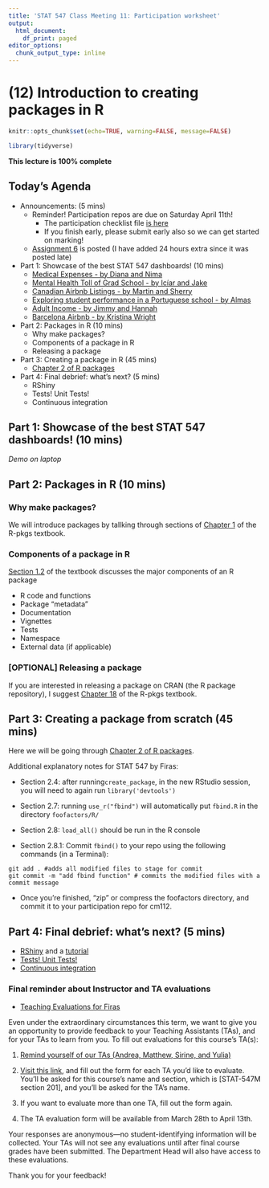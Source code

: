 ```yaml
---
title: 'STAT 547 Class Meeting 11: Participation worksheet'
output:
  html_document:
    df_print: paged
editor_options:
  chunk_output_type: inline
---
```


# (12) Introduction to creating packages in R

```r
knitr::opts_chunk$set(echo=TRUE, warning=FALSE, message=FALSE)
```

```r
library(tidyverse)
```

**This lecture is 100% complete**

## Today's Agenda

- Announcements: (5 mins)
  - Reminder! Participation repos are due on Saturday April 11th!
    - The participation checklist file [is here](https://stat545.stat.ubc.ca/evaluation/participation/)
    - If you finish early, please submit early also so we can get started on marking!
  - [Assignment 6](https://stat545.stat.ubc.ca/evaluation/assignment_06/assignment_06/) is posted (I have added 24 hours extra since it was posted late)

- Part 1: Showcase of the best STAT 547 dashboards! (10 mins)
  - [Medical Expenses - by Diana and Nima](https://github.com/STAT547-UBC-2019-20/group_01_dlin_njamshidi)
  - [Mental Health Toll of Grad School - by Icíar and Jake](https://github.com/STAT547-UBC-2019-20/group05)
  - [Canadian Airbnb Listings - by Martin and Sherry](https://github.com/STAT547-UBC-2019-20/group_3_mksm1228_sihaoyu1220)
  - [Exploring student performance in a Portuguese school - by Almas](https://github.com/STAT547-UBC-2019-20/team11_akhan)
  - [Adult Income - by Jimmy and Hannah](https://github.com/STAT547-UBC-2019-20/group_08_ADULT-INCOME)
  - [Barcelona Airbnb - by Kristina Wright ](https://github.com/kristinawright/group_09-1)

- Part 2: Packages in R (10 mins)
  - Why make packages?
  - Components of a package in R
  - Releasing a package
  
- Part 3: Creating a package in R (45 mins)
  - [Chapter 2 of R packages](https://r-pkgs.org/whole-game.html)
  
- Part 4: Final debrief: what's next? (5 mins)
  - RShiny
  - Tests! Unit Tests!
  - Continuous integration

## Part 1: Showcase of the best STAT 547 dashboards! (10 mins)

*Demo on laptop*

## Part 2: Packages in R (10 mins)

### Why make packages?

We will introduce packages by tallking through sections of [Chapter 1](https://r-pkgs.org/intro.html) of the R-pkgs textbook.

### Components of a package in R

[Section 1.2](https://r-pkgs.org/intro.html#intro-outline) of the textbook discusses the major components of an R package

- R code and functions
- Package "metadata"
- Documentation
- Vignettes
- Tests
- Namespace
- External data (if applicable)

### [OPTIONAL] Releasing a package

If you are interested in releasing a package on CRAN (the R package repository), I suggest [Chapter 18](https://r-pkgs.org/release.html#release) of the R-pkgs textbook.

## Part 3: Creating a package from scratch (45 mins)

Here we will be going through [Chapter 2 of R packages](https://r-pkgs.org/whole-game.html).

Additional explanatory notes for STAT 547 by Firas:

- Section 2.4: after running`create_package`, in the new RStudio session, you will need to again run `library('devtools')`

- Section 2.7: running `use_r("fbind")` will automatically put `fbind.R` in the directory `foofactors/R/`

- Section 2.8: `load_all()` should be run in the R console

- Section 2.8.1: Commit `fbind()` to your repo using the following commands (in a Terminal):

```
git add . #adds all modified files to stage for commit
git commit -m "add fbind function" # commits the modified files with a commit message
```

- Once you're finished, "zip" or compress the foofactors directory, and commit it to your participation repo for cm112.

## Part 4: Final debrief: what's next? (5 mins)

- [RShiny](https://mastering-shiny.org) and a [tutorial](https://shiny.rstudio.com/tutorial/written-tutorial/lesson1/)
- [Tests! Unit Tests!](http://r-pkgs.had.co.nz/tests.html)
- [Continuous integration](https://devguide.ropensci.org/ci.html)

### Final reminder about Instructor and TA evaluations

- [Teaching Evaluations for Firas](https://canvas.ubc.ca/courses/45004/external_tools/4732)
  
Even under the extraordinary circumstances this term, we want to give you an opportunity to provide feedback to your Teaching Assistants (TAs), and for your TAs to learn from you. To fill out evaluations for this course's TA(s):

1. [Remind yourself of our TAs (Andrea, Matthew, Sirine, and Yulia)](https://stat545.stat.ubc.ca)

2.  [Visit this link](https://ubc.ca1.qualtrics.com/jfe/form/SV_5zmSl4z18IOutSJ), and fill out the form for each TA you'd like to evaluate. You'll be asked for this course's name and section, which is [STAT-547M section 201], and you'll be asked for the TA's name.

3.  If you want to evaluate more than one TA, fill out the form again. 

4.  The TA evaluation form will be available from March 28th to April 13th.

Your responses are anonymous—no student-identifying information will be collected. Your TAs will not see any evaluations until after final course grades have been submitted. The Department Head will also have access to these evaluations.

Thank you for your feedback!